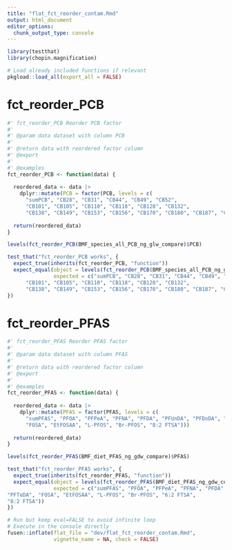 ```yaml
---
title: "flat_fct_reorder_contam.Rmd"
output: html_document
editor_options: 
  chunk_output_type: console
---
```


```r
library(testthat)
library(chopin.magnification)
```

```r
# Load already included functions if relevant
pkgload::load_all(export_all = FALSE)
```

# fct_reorder_PCB

```r
#' fct_reorder_PCB Reorder PCB factor
#'
#' @param data dataset with column PCB
#'
#' @return data with reordered factor column
#' @export
#'
#' @examples
fct_reorder_PCB <- function(data) {
  
  reordered_data <- data |> 
    dplyr::mutate(PCB = factor(PCB, levels = c(
      "sumPCB", "CB28", "CB31", "CB44", "CB49", "CB52", 
      "CB101", "CB105", "CB110", "CB118", "CB128", "CB132", 
      "CB138", "CB149", "CB153", "CB156", "CB170", "CB180", "CB187", "CB194")))
  
  return(reordered_data)
}
```

```r
levels(fct_reorder_PCB(BMF_species_all_PCB_ng_glw_compare)$PCB)
```

```r
test_that("fct_reorder_PCB works", {
  expect_true(inherits(fct_reorder_PCB, "function"))
  expect_equal(object = levels(fct_reorder_PCB(BMF_species_all_PCB_ng_glw_compare)$PCB),
               expected = c("sumPCB", "CB28", "CB31", "CB44", "CB49", "CB52", 
      "CB101", "CB105", "CB110", "CB118", "CB128", "CB132", 
      "CB138", "CB149", "CB153", "CB156", "CB170", "CB180", "CB187", "CB194"))
})
```

# fct_reorder_PFAS

```r
#' fct_reorder_PFAS Reorder PFAS factor
#'
#' @param data dataset with column PFAS
#'
#' @return data with reordered factor column
#' @export
#'
#' @examples
fct_reorder_PFAS <- function(data) {
  
  reordered_data <- data |> 
    dplyr::mutate(PFAS = factor(PFAS, levels = c(
      "sumPFAS", "PFOA", "PFPeA", "PFNA", "PFDA", "PFUnDA", "PFDoDA", "PFTrDA", "PFTeDA", 
      "FOSA", "EtFOSAA", "L-PFOS", "Br-PFOS", "8:2 FTSA")))
  
  return(reordered_data)
}
```

```r
levels(fct_reorder_PFAS(BMF_diet_PFAS_ng_gdw_compare)$PFAS)
```

```r
test_that("fct_reorder_PFAS works", {
  expect_true(inherits(fct_reorder_PFAS, "function"))
  expect_equal(object = levels(fct_reorder_PFAS(BMF_diet_PFAS_ng_gdw_compare)$PFAS),
               expected = c("sumPFAS", "PFOA", "PFPeA", "PFNA", "PFDA", "PFUnDA", "PFDoDA", "PFTrDA", 
"PFTeDA", "FOSA", "EtFOSAA", "L-PFOS", "Br-PFOS", "6:2 FTSA", 
"8:2 FTSA"))
})
```

```r
# Run but keep eval=FALSE to avoid infinite loop
# Execute in the console directly
fusen::inflate(flat_file = "dev/flat_fct_reorder_contam.Rmd", 
               vignette_name = NA, check = FALSE)
```

